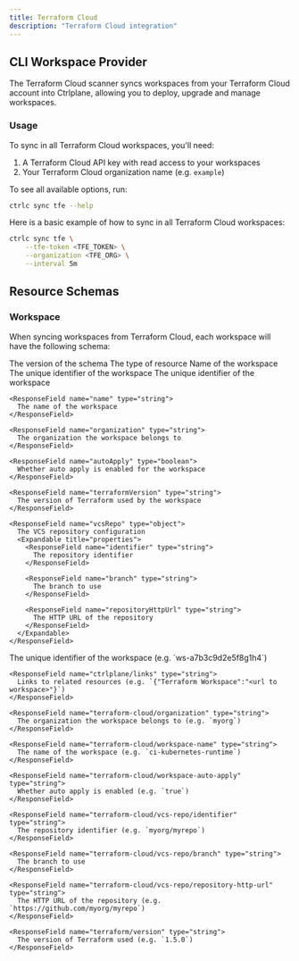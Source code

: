 ```yaml
---
title: Terraform Cloud
description: "Terraform Cloud integration"
---
```


## CLI Workspace Provider

The Terraform Cloud scanner syncs workspaces from your Terraform Cloud account
into Ctrlplane, allowing you to deploy, upgrade and manage workspaces.

### Usage

To sync in all Terraform Cloud workspaces, you'll need:

1. A Terraform Cloud API key with read access to your workspaces
2. Your Terraform Cloud organization name (e.g. `example`)

To see all available options, run:

```bash
ctrlc sync tfe --help
```

Here is a basic example of how to sync in all Terraform Cloud workspaces:

```bash
ctrlc sync tfe \
    --tfe-token <TFE_TOKEN> \
    --organization <TFE_ORG> \
    --interval 5m
```

## Resource Schemas

### Workspace

When syncing workspaces from Terraform Cloud, each workspace will have the
following schema:

<ResponseField name="version" type="string" default="terraform-cloud/v1">
  The version of the schema
</ResponseField>

<ResponseField name="kind" type="string" default="Workspace">
  The type of resource
</ResponseField>

<ResponseField name="name" type="string">
  Name of the workspace
</ResponseField>

<ResponseField name="identifier" type="string">
  The unique identifier of the workspace
</ResponseField>

<ResponseField name="config" type="Terraform Cloud workspace config">
  <Expandable title="properties">
    <ResponseField name="id" type="string">
      The unique identifier of the workspace
    </ResponseField>

    <ResponseField name="name" type="string">
      The name of the workspace
    </ResponseField>

    <ResponseField name="organization" type="string">
      The organization the workspace belongs to
    </ResponseField>

    <ResponseField name="autoApply" type="boolean">
      Whether auto apply is enabled for the workspace
    </ResponseField>

    <ResponseField name="terraformVersion" type="string">
      The version of Terraform used by the workspace
    </ResponseField>

    <ResponseField name="vcsRepo" type="object">
      The VCS repository configuration
      <Expandable title="properties">
        <ResponseField name="identifier" type="string">
          The repository identifier
        </ResponseField>

        <ResponseField name="branch" type="string">
          The branch to use
        </ResponseField>

        <ResponseField name="repositoryHttpUrl" type="string">
          The HTTP URL of the repository
        </ResponseField>
      </Expandable>
    </ResponseField>

  </Expandable>
</ResponseField>

<ResponseField name="metadata" type="Terraform Cloud workspace metadata">
  <Expandable title="properties">
    <ResponseField name="ctrlplane/external-id" type="string">
      The unique identifier of the workspace (e.g. `ws-a7b3c9d2e5f8g1h4`)
    </ResponseField>

    <ResponseField name="ctrlplane/links" type="string">
      Links to related resources (e.g. `{"Terraform Workspace":"<url to workspace>"}`)
    </ResponseField>

    <ResponseField name="terraform-cloud/organization" type="string">
      The organization the workspace belongs to (e.g. `myorg`)
    </ResponseField>

    <ResponseField name="terraform-cloud/workspace-name" type="string">
      The name of the workspace (e.g. `ci-kubernetes-runtime`)
    </ResponseField>

    <ResponseField name="terraform-cloud/workspace-auto-apply" type="string">
      Whether auto apply is enabled (e.g. `true`)
    </ResponseField>

    <ResponseField name="terraform-cloud/vcs-repo/identifier" type="string">
      The repository identifier (e.g. `myorg/myrepo`)
    </ResponseField>

    <ResponseField name="terraform-cloud/vcs-repo/branch" type="string">
      The branch to use
    </ResponseField>

    <ResponseField name="terraform-cloud/vcs-repo/repository-http-url" type="string">
      The HTTP URL of the repository (e.g. `https://github.com/myorg/myrepo`)
    </ResponseField>

    <ResponseField name="terraform/version" type="string">
      The version of Terraform used (e.g. `1.5.0`)
    </ResponseField>

  </Expandable>
</ResponseField>
